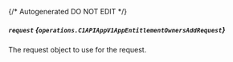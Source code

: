 {/* Autogenerated DO NOT EDIT  */}

##### `request` *{`operations.C1APIAppV1AppEntitlementOwnersAddRequest`}*
The request object to use for the request.

<Collapsible openLabel={Labels.showProperties} closeLabel={Labels.hideProperties}>
  <C1APIAppV1AppEntitlementOwnersAddRequest />
</Collapsible>

